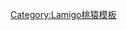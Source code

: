 {{Userbox
  |id=<span style= color:#000000>猿</span>
  |id-c=#FF0000
  |info=這個用戶是'''[[Lamigo桃猿]]'''的球迷。
  |info-c=#069
  |info-s=10
  |info-fc=#FFFFFF
  |border-c=#000000
}}
<includeonly>[[Category:支持Lamigo桃猿的維基人|{{BASEPAGENAME}}]]</includeonly>
<noinclude>[[Category:Lamigo桃猿模板]]</noinclude>